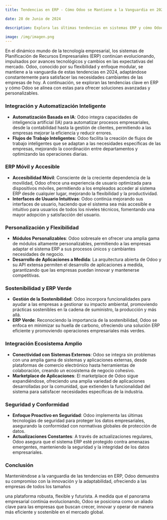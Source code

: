 ```yaml
---
title: Tendencias en ERP - Cómo Odoo se Mantiene a la Vanguardia en 2024

date: 28 de Junio de 2024

description: Explora las últimas tendencias en sistemas ERP y cómo Odoo se posiciona como líder, adaptándose a las necesidades cambiantes del mercado con innovaciones y funcionalidades avanzadas.

image: /img/imagen.png
---
```


En el dinámico mundo de la tecnología empresarial, los sistemas de Planificación de Recursos Empresariales (ERP) continúan evolucionando, impulsados por avances tecnológicos y cambios en las expectativas del mercado. Odoo, conocido por su flexibilidad y enfoque modular, se mantiene a la vanguardia de estas tendencias en 2024, adaptándose constantemente para satisfacer las necesidades cambiantes de las empresas de hoy. A continuación, se exploran las tendencias clave en ERP y cómo Odoo se alinea con estas para ofrecer soluciones avanzadas y personalizables.

### **Integración y Automatización Inteligente**

- **Automatización Basada en IA**: Odoo integra capacidades de inteligencia artificial (IA) para automatizar procesos empresariales, desde la contabilidad hasta la gestión de clientes, permitiendo a las empresas mejorar la eficiencia y reducir errores.
- **Flujos de Trabajo Inteligentes**: Odoo facilita la creación de flujos de trabajo inteligentes que se adaptan a las necesidades específicas de las empresas, mejorando la coordinación entre departamentos y optimizando las operaciones diarias.

### **ERP Móvil y Accesible**

- **Accesibilidad Móvil**: Consciente de la creciente dependencia de la movilidad, Odoo ofrece una experiencia de usuario optimizada para dispositivos móviles, permitiendo a los empleados acceder al sistema ERP desde cualquier lugar, mejorando la flexibilidad y la productividad.
- **Interfaces de Usuario Intuitivas**: Odoo continúa mejorando sus interfaces de usuario, haciendo que el sistema sea más accesible e intuitivo para usuarios de todos los niveles técnicos, fomentando una mayor adopción y satisfacción del usuario.

### **Personalización y Flexibilidad**

- **Módulos Personalizables**: Odoo sobresale en ofrecer una amplia gama de módulos altamente personalizables, permitiendo a las empresas adaptar el sistema ERP a sus procesos únicos y cambiantes necesidades de negocio.
- **Desarrollo de Aplicaciones a Medida**: La arquitectura abierta de Odoo y su API extensa permiten el desarrollo de aplicaciones a medida, garantizando que las empresas puedan innovar y mantenerse competitivas.

### **Sostenibilidad y ERP Verde**

- **Gestión de la Sostenibilidad**: Odoo incorpora funcionalidades para ayudar a las empresas a gestionar su impacto ambiental, promoviendo prácticas sostenibles en la cadena de suministro, la producción y más allá.
- **ERP Verde**: Reconociendo la importancia de la sostenibilidad, Odoo se enfoca en minimizar su huella de carbono, ofreciendo una solución ERP eficiente y promoviendo operaciones empresariales más verdes.

### **Integración Ecosistema Amplio**

- **Conectividad con Sistemas Externos**: Odoo se integra sin problemas con una amplia gama de sistemas y aplicaciones externas, desde plataformas de comercio electrónico hasta herramientas de colaboración, creando un ecosistema de negocio cohesivo.
- **Marketplace de Aplicaciones**: El marketplace de Odoo sigue expandiéndose, ofreciendo una amplia variedad de aplicaciones desarrolladas por la comunidad, que extienden la funcionalidad del sistema para satisfacer necesidades específicas de la industria.

### **Seguridad y Conformidad**

- **Enfoque Proactivo en Seguridad**: Odoo implementa las últimas tecnologías de seguridad para proteger los datos empresariales, asegurando la conformidad con normativas globales de protección de datos.
- **Actualizaciones Constantes**: A través de actualizaciones regulares, Odoo asegura que el sistema ERP esté protegido contra amenazas emergentes, manteniendo la seguridad y la integridad de los datos empresariales.

### **Conclusión**

Manteniéndose a la vanguardia de las tendencias en ERP, Odoo demuestra su compromiso con la innovación y la adaptabilidad, ofreciendo a las empresas de todos los tamaños

 una plataforma robusta, flexible y futurista. A medida que el panorama empresarial continúa evolucionando, Odoo se posiciona como un aliado clave para las empresas que buscan crecer, innovar y operar de manera más eficiente y sostenible en el mercado global.